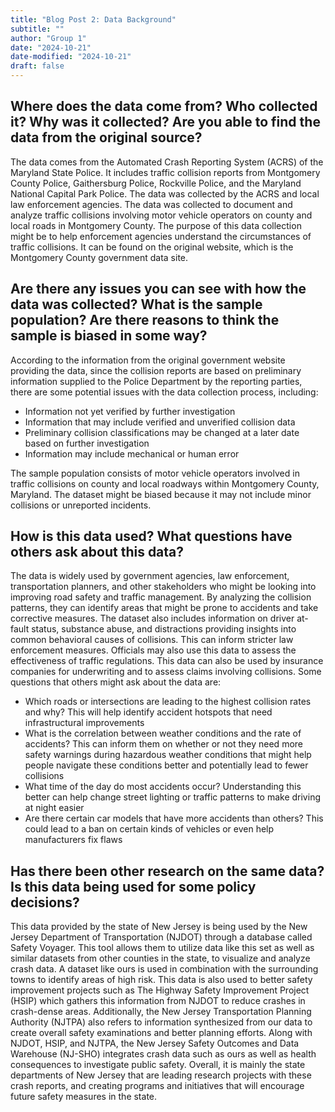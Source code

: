 ```yaml
---
title: "Blog Post 2: Data Background"
subtitle: ""
author: "Group 1"
date: "2024-10-21"
date-modified: "2024-10-21"
draft: false
---
```


## Where does the data come from? Who collected it? Why was it collected? Are you able to find the data from the original source?

The data comes from the Automated Crash Reporting System (ACRS) of the Maryland State Police. It includes traffic collision reports from Montgomery County Police, Gaithersburg Police, Rockville Police, and the Maryland National Capital Park Police. The data was collected by the ACRS and local law enforcement agencies. The data was collected to document and analyze traffic collisions involving motor vehicle operators on county and local roads in Montgomery County. The purpose of this data collection might be to help enforcement agencies understand the circumstances of traffic collisions. It can be found on the original website, which is the Montgomery County government data site. 

## Are there any issues you can see with how the data was collected? What is the sample population? Are there reasons to think the sample is biased in some way?

According to the information from the original government website providing the data, since the collision reports are based on preliminary information supplied to the Police Department by the reporting parties, there are some potential issues with the data collection process, including:

- Information not yet verified by further investigation
- Information that may include verified and unverified collision data 
- Preliminary collision classifications may be changed at a later date based on further investigation 
- Information may include mechanical or human error

The sample population consists of motor vehicle operators involved in traffic collisions on county and local roadways within Montgomery County, Maryland. The dataset might be biased because it may not include minor collisions or unreported incidents.

## How is this data used? What questions have others ask about this data?

The data is widely used by government agencies, law enforcement, transportation planners, and other stakeholders who might be looking into improving road safety and traffic management. By analyzing the collision patterns, they can identify areas that might be prone to accidents and take corrective measures. The dataset also includes information on driver at-fault status, substance abuse, and distractions providing insights into common behavioral causes of collisions. This can inform stricter law enforcement measures. Officials may also use this data to assess the effectiveness of traffic regulations. This data can also be used by insurance companies for underwriting and to assess claims involving collisions. Some questions that others might ask about the data are:

- Which roads or intersections are leading to the highest collision rates and why? This will help identify accident hotspots that need infrastructural improvements
- What is the correlation between weather conditions and the rate of accidents? This can inform them on whether or not they need more safety warnings during hazardous weather conditions that might help people navigate these conditions better and potentially lead to fewer collisions
- What time of the day do most accidents occur? Understanding this better can help change street lighting or traffic patterns to make driving at night easier
- Are there certain car models that have more accidents than others? This could lead to a ban on certain kinds of vehicles or even help manufacturers fix flaws 

## Has there been other research on the same data? Is this data being used for some policy decisions? 

This data provided by the state of New Jersey is being used by the New Jersey Department of Transportation (NJDOT) through a database called Safety Voyager. This tool allows them to utilize data like this set as well as similar datasets from other counties in the state, to visualize and analyze crash data. A dataset like ours is used in combination with the surrounding towns to identify areas of high risk. This data is also used to better safety improvement projects such as The Highway Safety Improvement Project (HSIP) which gathers this information from NJDOT to reduce crashes in crash-dense areas.  Additionally, the New Jersey Transportation Planning Authority (NJTPA) also refers to information synthesized from our data to create overall safety examinations and better planning efforts. Along with NJDOT, HSIP, and NJTPA, the New Jersey Safety Outcomes and Data Warehouse (NJ-SHO) integrates crash data such as ours as well as health consequences to investigate public safety. Overall, it is mainly the state departments of New Jersey that are leading research projects with these crash reports, and creating programs and initiatives that will encourage future safety measures in the state.



